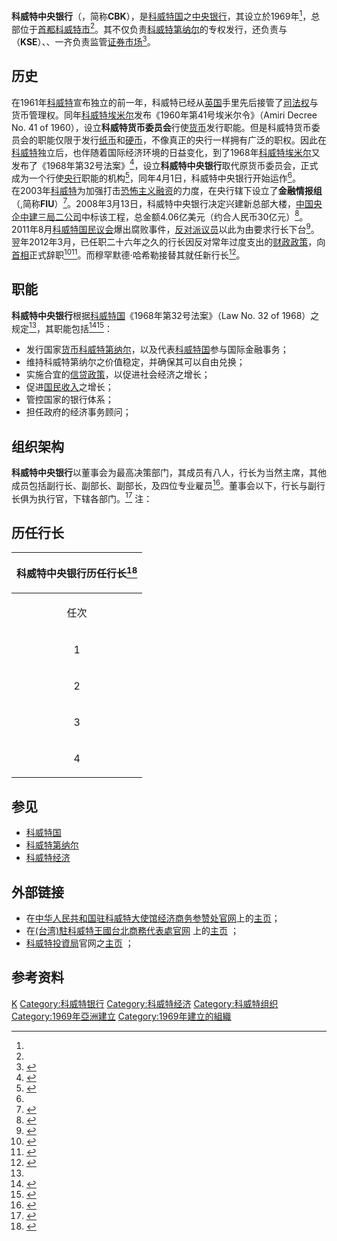 {{coord|29.3774|47.9714|type:landmark_source:kolossus-frwiki|display=title}}

{{Infobox Central bank
| bank_name      = 科威特中央银行
| bank_name_in_local = {{lang-ar|بنك الكويت المركزي}}<br>{{lang-en|Central Bank of Kuwait}}
| image_1        = Emblem of Central bank of Kuwait.png
| image_title_1  = '''科威特中央银行标志'''
| image_width_1  = 160px
| headquarters   = {{KWT}} [[科威特市|科威特市]]<br>{{link-en|沙尔克区|Sharq, Kuwait}}阿拉伯湾大道<ref name="zongbudzhi">{{Cite web|url =http://new.cbk.gov.kw/en/about-cbk/offices-and-locations/offices.jsp|format =|title =Offices and Locations of Central Bank of Kuwait|author =|date =|publisher =科威特中央银行官网|language =en|accessdate =2014-11-28|quote =Gulf Road, Sharq, Kuwait City, Kuwait.|archive-url =https://web.archive.org/web/20141130171637/http://new.cbk.gov.kw/en/about-cbk/offices-and-locations/offices.jsp|archive-date =2014-11-30|dead-url =yes}}</ref>
| coordinates    = {{coord|29.3774|47.9714|region:KW}}
| established    = 1969年4月1日<ref name="zhenzhengdeshijian">{{Cite web |url=http://new.cbk.gov.kw/en/about-cbk/mission.jsp |title=Mission & Objectives of CBK |accessdate=2014-11-28 |author= |last= |first= |authorlink= |coauthors= |date= |year= |month= |format= |work= |publisher=科威特中央银行官网 |pages= |language=en |doi= |archiveurl=https://web.archive.org/web/20141121084528/http://new.cbk.gov.kw/en/about-cbk/mission.jsp |archivedate=2014-11-21 |quote=CBK commenced operation on the 1st of April 1969, in fulfillment of the following core objectives stated in Article 15 of its Law No. 32 of 1968 |dead-url=yes }}</ref><ref name="jianlishijian">{{Cite web|url = http://cbk.gov.kw/WWW/index.html|format = |title = Web Index of Central Bank of Kuwait|author = |date = |publisher = 科威特中央银行官网|language = en|accessdate = 2014-11-28|quote = The Central Bank of Kuwait was established in 1969 with a mission to lay the foundations and maintain a flexible and stable monetary financial system in the State of Kuwait.|archive-url = https://web.archive.org/web/20131031062131/http://www.cbk.gov.kw/WWW/index.html|archive-date = 2013-10-31|dead-url = yes}}</ref>
| president      = 穆罕默德·哈希勒<ref name="xianrenhangzhang">{{Cite web|url = http://new.cbk.gov.kw/en/about-cbk/governor/profile.jsp|format = |title = Governor Profile of Central Bank of Kuwait|author = |date = |publisher = 科威特中央银行官网|language = en|accessdate = 2014-11-28|quote = Personal Details ：Name: Mohammad Y. Al-Hashel, Ph.D|archive-url = https://web.archive.org/web/20140513040522/http://new.cbk.gov.kw/en/about-cbk/governor/profile.jsp|archive-date = 2014-05-13|dead-url = yes}}</ref><br>(Mohammad Yusuf Al-Hashel)<br>(2012年3月25日就职)
| leader_title   = 行长
| bank_of        = {{KWT}}
| currency       = [[科威特第纳尔|科威特第纳尔]]
| currency_iso   = KWD
| reserves       = 343.5亿[[美元|美元]]<ref name="waihuichubei">{{Cite web |url = https://www.cia.gov/library/publications/the-world-factbook/rankorder/2188rank.html |accessdate = 2014-11-28 |title = RESERVES OF FOREIGN EXCHANGE AND GOLD of Kuwait |author = [[中央情报局|中央情报局]] |date =  |publisher = [[The_World_Factbook|The World Factbook]] |language = en |archiveurl = https://web.archive.org/web/20070613005020/https://www.cia.gov/library/publications/the-world-factbook/rankorder/2188rank.html |archivedate = 2007-06-13 |quote =  |dead-url = no }}</ref><br>（截至2013年12月31日）
| borrowing_rate = 
| deposit_rate   = 
| website        = [http://www.cbk.gov.kw/ www.cbk.gov.kw]
| preceded       = <small>'''科威特货币委员会'''('''科威特货币局''')</small><br>（Kuwaiti Currency Board）<br>（1960年-1969年4月1日）
| succeeded      =
| footnotes      = [[实收资本|实收资本]]：500万[[科威特第纳尔|科威特第纳尔]]（政府缴足）<ref>{{Cite web |url=http://new.cbk.gov.kw/en/about-cbk/mission.jsp |title=Mission & Objectives of CBK |accessdate=2014-11-28 |author= |last= |first= |authorlink= |coauthors= |date= |year= |month= |format= |work= |publisher=科威特中央银行官网 |pages= |language=en |doi= |archiveurl=https://web.archive.org/web/20141121084528/http://new.cbk.gov.kw/en/about-cbk/mission.jsp |archivedate=2014-11-21 |quote=The paid-up capital of the Central Bank of Kuwait shall be five million Kuwaiti Dinars, fully paid up by the government. This capital may be increased by a decree, and such increase shall be withdrawn from the General Reserve of the CBK. |dead-url=yes }}</ref>
}}
{{Contains Arabic text}}
'''科威特中央银行'''（{{lang-en|'''C'''entral '''B'''ank of '''K'''uwait}}，简称'''CBK'''），是[[科威特国|科威特国]]之[[中央银行|中央银行]]，其设立於1969年<ref name=jianlishijian/>，总部位于[[首都|首都]][[科威特市|科威特市]]<ref name=zongbudzhi/>。其不仅负责[[科威特第纳尔|科威特第纳尔]]的专权发行，还负责与{{link-en|科威特证券交易所|Kuwait Stock Exchange}}（'''KSE'''）、{{link-en|科威特工商部|Ministry of Commerce and Industry (Kuwait)}}、{{link-en|科威特财政部|Ministry of Finance (Kuwait)}}一齐负责监管[[证券市场|证券市场]]<ref>{{cite journal|coauthors=David Chappell|title=Modelling the day-of-the-week effect in the Kuwait Stock Exchange: a nonlinear GARCH representation|journal=Applied Financial Economics|year=2001|volume=11|issue=4|url=http://www.tandfonline.com/doi/pdf/10.1080/096031001300313910|accessdate=2013-12-30|author=Nabeel Al Loughani|doi=10.1080/096031001300313910|archive-date=2019-02-19|archive-url=https://web.archive.org/web/20190219175707/https://www.tandfonline.com/doi/pdf/10.1080/096031001300313910|dead-url=no}}</ref>。

== 历史 ==

{{参见|科威特历史}}

在1961年[[科威特|科威特]]宣布独立的前一年，科威特已经从[[英国|英国]]手里先后接管了[[司法权|司法权]]与货币管理权。同年[[科威特埃米尔|科威特埃米尔]]发布《1960年第41号埃米尔令》（Amiri Decree No. 41 of 1960），设立'''科威特货币委员会'''行使[[货币|货币]]发行职能。但是科威特货币委员会的职能仅限于发行[[纸币|纸币]]和[[硬币|硬币]]，不像真正的央行一样拥有广泛的职权。因此在[[科威特|科威特]]独立后，也伴随着国际经济环境的日益变化，到了1968年[[科威特埃米尔|科威特埃米尔]]又发布了《1968年第32号法案》<ref name="sanshierfaan">{{Cite web|url=http://new.cbk.gov.kw/en/images/CBK-Law-32-68-Ar-10-112899-3.pdf |title=《قانون رقم 23 لسنة 8691 يف شأن النقد وبنك الكويت املركزي وتنظيم املهنة املصرفية وتعديالته》 |accessdate=2014-11-28 |author=[[科威特埃米尔|科威特埃米尔]]发布生效 |last= |first= |authorlink= |coauthors= |date= |year=1968 |month= |trans_title=《1968年第32号法案》 |format=pdf |work= |publisher= |pages= |language=ar |doi= |archiveurl=https://web.archive.org/web/20141128112417/http://new.cbk.gov.kw/en/images/CBK-Law-32-68-Ar-10-112899-3.pdf |archivedate=2014-11-28 |quote= |deadurl=yes }}</ref>，设立'''科威特中央银行'''取代原货币委员会，正式成为一个行使[[央行|央行]]职能的机构<ref>{{Cite web |url=http://new.cbk.gov.kw/en/about-cbk/mission.jsp |title=Mission & Objectives of CBK |accessdate=2014-11-28 |author= |last= |first= |authorlink= |coauthors= |date= |year= |month= |format= |work= |publisher=科威特中央银行官网 |pages= |language=en |doi= |archiveurl=https://web.archive.org/web/20141121084528/http://new.cbk.gov.kw/en/about-cbk/mission.jsp |archivedate=2014-11-21 |quote=The Central Bank of Kuwait (CBK) was established by virtue of the Law No. 32 of 1968 concerning Currency, the Central Bank of Kuwait and the Organization of Banking Business. CBK replaced the Kuwaiti Currency Board established by virtue of the Amiri Decree No. 41 of 1960. The role of the Kuwaiti Currency Board was limited to the issuance of banknotes and coins, unlike central banks' broad responsibilities ranging from setting and implementing monetary policies to the regulation and supervision of banking activities. CBK's establishment, hence, was in response of the need to keeping pace with domestic and international developments, particularly in view of the increasingly important role of the monetary and financial policy contributing to the advancement of social and economic development in the country. |dead-url=yes }}</ref>，同年4月1日，科威特中央银行开始运作<ref name=zhenzhengdeshijian/>。
<br>在2003年[[科威特|科威特]]为加强打击[[恐怖主义|恐怖主义]][[融资|融资]]的力度，在央行辖下设立了'''金融情报组'''（{{lang-en|Financial Intelligence Unit}},简称'''FIU'''）<ref name="jianlifiu">{{Cite web|url = https://cablegatesearch.wikileaks.org/cable.php?id=05KUWAIT806|format = |title = Synopsis Of Kuwait's Actions To Combat Terrorist Finance|author = |date = 2005-02-23|publisher = [[维基解密|维基解密]]|language = en|accessdate = 2014-11-28|quote = In the wake of January's violent confrontations between extremists and Kuwaiti security forces, the Government of Kuwait has begun to view terrorist finance as an issue of real concern.  Kuwait's Financial Intelligence Unit (FIU), which is housed within the Central Bank, was established in 2003.|archive-date = 2015-05-08|archive-url = https://web.archive.org/web/20150508092103/https://cablegatesearch.wikileaks.org/cable.php?id=05KUWAIT806|dead-url = no}}</ref>。2008年3月13日，科威特中央银行决定兴建新总部大楼，[[中华人民共和国|中国]][[中央企业|央企]][[中国建筑第三工程局#子公司|中建三局二公司]]中标该工程，总金额4.06亿美元（约合人民币30亿元）<ref>{{Cite web |url=http://news.sina.com.cn/c/2008-03-18/090513591249s.shtml |title=中建三局中标科威特央行大楼 |accessdate=2014-11-28 |author=胡楠 |last= |first= |authorlink= |coauthors= |date=2008-03-18 |year= |month= |format= |work=[[汉网|汉网]] |publisher=[[新浪网|新浪网]] |pages= |language=zh-hans |doi= |archiveurl=https://web.archive.org/web/20190610141055/http://news.sina.com.cn/c/2008-03-18/090513591249s.shtml |archivedate=2019-06-10 |quote=中建三局称，其公司击败5家境外竞争对手，一举中标科威特中央银行新总部大楼工程，中标金额4.06亿美元，约合人民币30亿元。 |dead-url=no }}</ref>。
<br>2011年8月[[科威特国民议会|科威特国民议会]]爆出腐败事件，[[反对派|反对派]][[议员|议员]]{{link-en|穆萨拉姆·巴拉克|Musallam Al-Barrak}}以此为由要求行长{{link-en|萨利姆·阿卜杜勒-阿齐兹·萨巴赫|Salem Abdulaziz Al Sabah}}下台<ref>{{cite web|url=http://www.highbeam.com/doc/1G1-265180018.html|title=Central bank governor of Kuwait faces ultimatum from lawmaker|date=2011-08-25|publisher=Global Banking News {{Subscription required|via=[[HighBeam_Research|HighBeam Research]]}}|accessdate=2014-11-28|archive-url=https://web.archive.org/web/20140611124354/http://www.highbeam.com/doc/1G1-265180018.html|archive-date=2014-06-11|dead-url=yes}}</ref>。翌年2012年3月，已任职二十六年之久的行长{{link-en|萨利姆·阿卜杜勒-阿齐兹·萨巴赫|Salem Abdulaziz Al Sabah}}因反对{{link-en|科威特政府|Government of Kuwait|政府}}常年过度支出的[[财政政策|财政政策]]，向[[科威特首相|首相]]正式辞职<ref>{{Cite web |url=http://www.chinanews.com/gj/2012/02-13/3664384.shtml |title=科威特央行行长因不满政府开支剧增宣布辞职 |accessdate=2014-11-28 |author= |last= |first= |authorlink= |coauthors= |date=2012-02-13 |year= |month= |format= |work=[[中新网|中新网]] |publisher=[[中国新闻网|中国新闻网]] |pages= |language=zh-hans |doi= |archiveurl=https://web.archive.org/web/20190609130110/http://www.chinanews.com/gj/2012/02-13/3664384.shtml |archivedate=2019-06-09 |quote=据外电报道，科威特央行行长萨巴赫因不满政府开支剧增，于13日宣布辞职。 报道称，今年61岁的萨巴赫宣布辞职，以抗议该国的财政政策给经济带来的“不良”后果。 |dead-url=no }}</ref><ref name="telegraph">{{Cite web|url = http://www.telegraph.co.uk/finance/newsbysector/banksandfinance/9080116/Kuwaits-central-bank-boss-Sheikh-Salem-Abdulaziz-Al-Sabah-quits-after-criticising-state.html|format = |title = Kuwait's central bank boss Sheikh Salem Abdulaziz Al Sabah quits after criticising state|author = Louise Armitstead|date = 2012-02-13|publisher = [[每日电讯报|每日电讯报]]|language = en|accessdate = 2014-11-28|quote = The governor of the Central Bank of Kuwait has quit after more than 25 years in his post amid apparent disagreements with the government's spending policies.|archive-date = 2019-06-29|archive-url = https://web.archive.org/web/20190629083757/https://www.telegraph.co.uk/finance/newsbysector/banksandfinance/9080116/Kuwaits-central-bank-boss-Sheikh-Salem-Abdulaziz-Al-Sabah-quits-after-criticising-state.html|dead-url = no}}</ref>。而穆罕默德·哈希勒接替其就任新行长<ref name="alaboshangye">{{Cite web|url = http://www.arabianbusiness.com/kuwait-take-measures-cut-spending-cenbank-474870.html|format = |title = Kuwait to take measures to cut spending - cenbank|author = Reuters|date = 2012-10-01|publisher = '''{{link-en|阿拉伯商业周刊|Arabian Business}}''' ('''''Arabian Business''''')|language = en|accessdate = 2014-11-28|quote = Hashel replaced veteran policymaker Sheikh Salem Abdul-Aziz al-Sabah, who headed the central bank for 25 years before resigning in March. Sheikh Salem was concerned about Kuwait's dependency on oil for revenues.|archive-date = 2017-10-09|archive-url = https://web.archive.org/web/20171009041603/http://www.arabianbusiness.com/kuwait-take-measures-cut-spending-cenbank-474870.html|dead-url = no}}</ref>。

==职能==

'''科威特中央银行'''根据[[科威特国|科威特国]]《1968年第32号法案》（Law No. 32 of 1968）之规定<ref name=sanshierfaan/>，其职能包括<ref name="yanghangzhineng1">{{Cite web|url =http://cbk.gov.kw/WWW/index.html|format =|title =CBK's objectives|author =|date =|publisher =科威特中央银行官网|language =en|accessdate =2014-11-28|quote =CBK's objectives include: Issue the Kuwaiti Dinar on behalf of the State of Kuwait. Direct credit policy to assist social and economic progress. Assist the growth of the national income. Control the banking system in the country.CBK also acts as a banker and financial advisor to the government, while representatives from both the public and private sectors make up the Board of Directors.|archive-url =https://web.archive.org/web/20131031062131/http://www.cbk.gov.kw/WWW/index.html|archive-date =2013-10-31|dead-url =yes}}</ref><ref>{{Cite web |url=http://new.cbk.gov.kw/en/about-cbk/mission.jsp |title=Mission & Objectives of CBK |accessdate=2014-11-28 |author= |last= |first= |authorlink= |coauthors= |date= |year= |month= |format= |work= |publisher=科威特中央银行官网 |pages= |language=en |doi= |archiveurl=https://web.archive.org/web/20141121084528/http://new.cbk.gov.kw/en/about-cbk/mission.jsp |archivedate=2014-11-21 |quote=CBK commenced operation on the 1st of April 1969, in fulfillment of the following core objectives stated in Article 15 of its Law No. 32 of 1968: issue the national currency on behalf of the State. maintain the relative stability of the Kuwaiti Dinar, and secure its free convertibility into foreign currencies. to direct the credit policy with the aim to contribute to the social and economic progress and enhance the national income. to supervise the State's banking system. to serve as a banker to the government. to serve as a financial adviser to the government. |dead-url=yes }}</ref>：
*发行国家[[货币|货币]][[科威特第纳尔|科威特第纳尔]]，以及代表[[科威特国|科威特国]]参与国际金融事务；
*维持科威特第纳尔之价值稳定，并确保其可以自由兑换；
*实施合宜的[[信贷政策|信贷政策]]，以促进社会经济之增长；
*促进[[国民收入|国民收入]]之增长；
*管控国家的银行体系；
*担任政府的经济事务顾问；

== 组织架构 ==

'''科威特中央银行'''以董事会为最高决策部门，其成员有八人，行长为当然主席，其他成员包括副行长、{{link-en|科威特工商部|Ministry of Commerce and Industry (Kuwait)}}副部长、{{link-en|科威特财政部|Ministry of Finance (Kuwait)}}副部长，及四位专业雇员<ref>{{Cite web|url=http://new.cbk.gov.kw/en/images/CBKchart12May14-10-108948-9.pdf |title=《Organization Chart of Central Bank of Kuwait》（12May14-10-108948-9） |accessdate=2014-11-28 |author= |last= |first= |authorlink= |coauthors= |format=pdf |work= |publisher=科威特中央银行官网 |pages=1 |language=en |doi= |archiveurl=https://web.archive.org/web/20141128080719/http://new.cbk.gov.kw/en/images/CBKchart12May14-10-108948-9.pdf |archivedate=2014-11-28 |quote= |date=2014年5月 |deadurl=yes }}</ref>。董事会以下，行长与副行长俱为执行官，下辖各部门。<ref>{{Cite web |url=http://new.cbk.gov.kw/en/about-cbk/organization/directory.jsp |title=CBK Directory |accessdate=2014-11-28 |author= |last= |first= |authorlink= |coauthors= |date= |year= |month= |format= |work= |publisher=科威特中央银行官网 |pages= |language=en |doi= |archiveurl=https://web.archive.org/web/20141130171645/http://new.cbk.gov.kw/en/about-cbk/organization/directory.jsp |archivedate=2014-11-30 |quote= |dead-url=yes }}</ref>
{{chart/start}}
{{chart |border=3|boxstyle=background:#dfd;| | | | | | | DSH | | | | | | | | | | | |DSH='''董事会'''}}
{{chart | | | | | | | |!| | | | | | | | | | | | |}}
{{chart | | | BUR |-| BUY |-| GPS | GPE | | | | |BUR=副行长{{NoteTag|副行长为董事会当然成员}}|BUY='''行长'''{{NoteTag|行长为董事会当然主席}}|GPS=行长<br>办公室|GPE=[[法律|法务<br>办公室]]}}
{{chart | | | |!| | | |!| | | GPS | GPE | | | | |GPS=金融稳定<br>办公室|GPE=[[内部审计|内部审计<br>办公室]]}}
{{chart | | | BUR | | |!| | | | | | | | | | | | |BUR=副行长<br>办公室 }}
{{chart | | | | | | | |!| | | | | | | | | | | | |}}
{{chart | |,|-|-|-|v|-|^|-|v|-|-|-|.| | | | | | |}}
{{chart | YUH | | UHJ | | OKI | | GPS | | | |YUH=[[公关|公关部]]|UHJ=[[信息技术|信息技术<br>安全组]]|OKI=行政<br>事务部 |GPS=场内<br>监管部}}
{{chart | YUH | | UHJ | | OKI | | GPS | | | |YUH=外国<br>业务部|UHJ=银行<br>业务部|OKI=[[人力资源|人力资源部]] |GPS=场外<br>监管部}}
{{chart | YUH | | UHJ | | | | | | GPS | | | |YUH=经济<br>研究部|UHJ=信息系统<br>业务部 |GPS=[[伊斯兰金融|伊斯兰金融<br>协调与监管组]]}}
{{chart | | | | | UHJ | | | | | | | | | | | |UHJ=信息技术<br>战略规划部}}
{{chart/end}}
注：
{{NoteFoot}}

== 历任行长 ==

{| border="1"
|-
!colspan=4  align=center|'''科威特中央银行历任行长'''<ref>{{Cite web |url=http://new.cbk.gov.kw/en/about-cbk/history/former-governors.jsp |title=Former Governors of CBK |accessdate=2014-11-28 |author= |last= |first= |authorlink= |coauthors= |date= |year= |month= |format= |work= |publisher=科威特中央银行官网 |pages= |language=en |doi= |archiveurl=https://web.archive.org/web/20141130171622/http://new.cbk.gov.kw/en/about-cbk/history/former-governors.jsp |archivedate=2014-11-30 |quote= |dead-url=yes }}</ref>
|-
! 任次 || 名字 || 上任时间 || 卸任时间
|-
| 1    ||   哈姆扎·侯赛因<br>Hamza A. Hussein<br>            ||   1973年9月12日    || 1983年9月11日
|-
| 2    ||   阿布杜瓦哈布·塔马尔<br>Abdulwahab Al-Tammar<br>     ||    1983年11月1日    || 1986年9月30日
|-
| 3    ||  {{link-en|萨利姆·阿卜杜勒-阿齐兹·萨巴赫|Salem Abdulaziz Al Sabah}}<br>Sheikh Salem Abdulaziz Al-Saud Al-Sabah<br>سالم عبد العزيز الصباح    ||  1986年10月1日        || 2012年2月11日<ref>{{Cite web|url = http://www.themarker.com/wallstreet/1.1640595|format = |title = נגיד הבנק המרכזי של כוויית התפטר במחאה על בזבזנות הממשלה|author = |date = 2012-02-13|publisher = {{link-en|TheMarker|TheMarker}}|language = he|accessdate = 2014-11-28|quote = נגיד הבנק המרכזי של כוויית, שייח' סאלם עבדול עזיז א-סבאח, התפטר מתפקידו במחאה על הוצאותיה המופרזות של הממשלה, כך דיווח היום העיתון הכווייתי "אל קבס".|archive-date = 2019-06-17|archive-url = https://web.archive.org/web/20190617091614/https://www.themarker.com/wallstreet/1.1640595|dead-url = no}}</ref>
|- 
| 4    ||  穆罕默德·哈希勒<br>Mohammad Yusuf Al-Hashel<br>محمد يوسف الهاشل    ||   2012年3月25日       || <center>在职<ref name=xianrenhangzhang/></center>
|}

== 参见 ==

* [[科威特国|科威特国]]
* [[科威特第纳尔|科威特第纳尔]]
* [[科威特经济|科威特经济]]

== 外部链接 ==

*在[https://web.archive.org/web/20170705031258/http://kw.mofcom.gov.cn/ 中华人民共和国驻科威特大使馆经济商务参赞处官网]上的[https://web.archive.org/web/20170705031258/http://kw.mofcom.gov.cn/ 主页]；
*在[http://www.roc-taiwan.org/KW (台湾)駐科威特王國台北商務代表處官网] {{Wayback|url=http://www.roc-taiwan.org/KW |date=20190629144327 }}上的[http://www.roc-taiwan.org/KW 主页] {{Wayback|url=http://www.roc-taiwan.org/KW |date=20190629144327 }}；
*[[科威特投資局|科威特投資局]]官网之[http://www.kia.gov.kw/ 主页] {{Wayback|url=http://www.kia.gov.kw/ |date=20070331153442 }}；

== 参考资料 ==
{{Reflist|2}}

{{科威特主题}}
{{Central banks}}

[[Category:中央银行|K]]
[[Category:科威特银行|Category:科威特银行]]
[[Category:科威特经济|Category:科威特经济]]
[[Category:科威特组织|Category:科威特组织]]
[[Category:1969年亞洲建立|Category:1969年亞洲建立]]
[[Category:1969年建立的組織|Category:1969年建立的組織]]